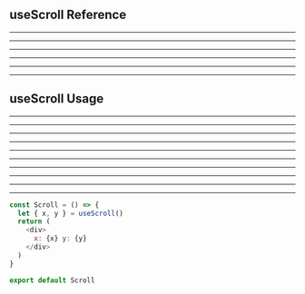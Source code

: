 
<Meta title='hooks/useScroll' />

<h2 style={{ color: '#ff3399' }}> useScroll Reference </h2>

---

---

---

---

---

---

<Scroll />
<Home />

<h2 style={{ color: '#ff3399' }}>useScroll Usage </h2>
<HooksText hookname={'useScroll'} />

---

---

---

---

---

---

---

---

---

---

```js import {useScroll} from 'wrench-hooks'
const Scroll = () => {
  let { x, y } = useScroll()
  return (
    <div>
      x: {x} y: {y}
    </div>
  )
}

export default Scroll
```
